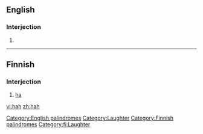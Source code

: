 {{see|häh}}
==English==

===Interjection===
{{en-intj}}

# {{alternative form of|[[ha]]}}

[[Category:English palindromes]]
[[Category:Laughter]]

----

==Finnish==

===Interjection===
{{infl|fi|interjection}}

# [[ha]]

[[Category:Finnish palindromes]]
[[Category:fi:Laughter]]

[[vi:hah]]
[[zh:hah]]